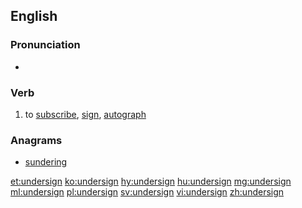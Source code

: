 ==English==

===Pronunciation===
* {{rhymes|aɪn|lang=en}}

===Verb===
{{en-verb}}

# to [[subscribe]], [[sign]], [[autograph]]

===Anagrams===
* [[sundering#English|sundering]]

[[et:undersign]]
[[ko:undersign]]
[[hy:undersign]]
[[hu:undersign]]
[[mg:undersign]]
[[ml:undersign]]
[[pl:undersign]]
[[sv:undersign]]
[[vi:undersign]]
[[zh:undersign]]